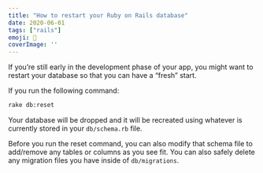 ```yaml
---
title: "How to restart your Ruby on Rails database"
date: 2020-06-01
tags: ["rails"]
emoji: 🚞
coverImage: ''
--- 
```


If you’re still early in the development phase of your app, you might want to restart your database so that you can have a “fresh” start.

If you run the following command:
```bash
rake db:reset
```
Your database will be dropped and it will be recreated using whatever is currently stored in your `db/schema.rb` file.

Before you run the reset command, you can also modify that schema file to add/remove any tables or columns as you see fit.
You can also safely delete any migration files you have inside of `db/migrations`.